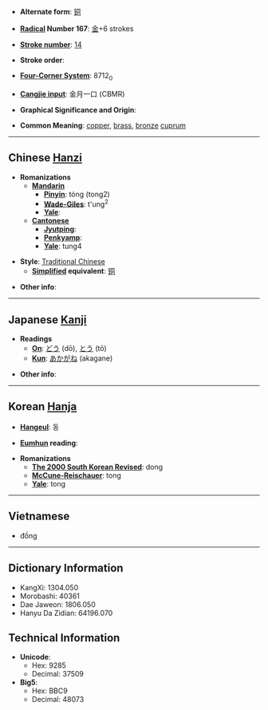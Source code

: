 * '''Alternate form''': [[铜]]

* '''[[Wiktionary:Chinese radical index| Radical]] Number 167''': [[Wiktionary:Chinese radical index 金|金]]+6 strokes

* '''[[Wiktionary:Chinese total strokes index|Stroke number]]''': [[Wiktionary:Chinese total strokes index 14|14]]

* '''Stroke order''': 

* '''[[Wiktionary:Chinese four corner index|Four-Corner System]]''': 8712<sub>0</sub>

* '''[[Wiktionary:Chinese Cangjie index|Cangjie input]]''': 金月一口 (CBMR)

* '''Graphical Significance and Origin''': 

* '''Common Meaning''': [[copper]], [[brass]], [[bronze]] [[cuprum]]<!-- should this be wikified as a unit? -->

----

== Chinese [[Hanzi]] ==

* '''Romanizations'''
** '''[[Mandarin]]'''
*** '''[[Pinyin]]''': tóng (tong2)
*** '''[[Wade-Giles]]''': t'ung<sup>2</sup>
*** '''[[Yale]]''': 
** '''[[Cantonese]]'''
*** '''[[Jyutping]]''':
*** '''[[Penkyamp]]''': 
*** '''[[Yale]]''': tung4

* '''Style''': [[Traditional Chinese]] 
** '''[[Simplified Chinese|Simplified]] equivalent''': [[铜]]

* '''Other info''': 

----

== Japanese [[Kanji]] ==

* '''Readings'''
** '''[[On]]''': [[どう]] (dō), [[とう]] (tō)
** '''[[Kun]]''': [[あかがね]] (akagane)

* '''Other info''':  

----

== Korean [[Hanja]] ==

* '''[[Hangeul]]''': 동

* '''[[Eumhun]] reading''': 

* '''Romanizations'''
** '''[[The 2000 South Korean Revised Romanization|The 2000 South Korean Revised]]''': dong
** '''[[McCune-Reischauer]]''': tong
** '''[[Yale]]''': tong

----
==Vietnamese==
*đồng

----
== Dictionary Information ==

* KangXi: 1304.050
* Morobashi: 40361
* Dae Jaweon: 1806.050
* Hanyu Da Zidian: 64196.070

== Technical Information ==

* '''Unicode''':
** Hex: 9285
** Decimal: 37509
* '''Big5''':
** Hex: BBC9
** Decimal: 48073